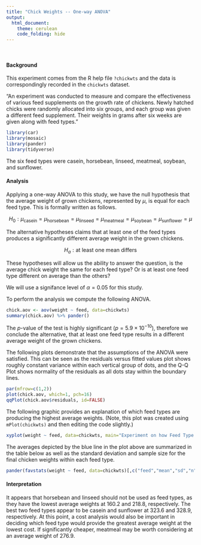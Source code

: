 ```yaml
---
title: "Chick Weights -- One-way ANOVA"
output: 
  html_document:
    theme: cerulean
    code_folding: hide
---
```


<br />

#### Background

This experiment comes from the R help file `?chickwts` and the data is correspondingly recorded in the `chickwts` dataset. 

"An experiment was conducted to measure and compare the effectiveness of various feed supplements on the growth rate of chickens. Newly hatched chicks were randomly allocated into six groups, and each group was given a different feed supplement. Their weights in grams after six weeks are given along with feed types."

```r
library(car)
library(mosaic)
library(pander)
library(tidyverse)
```

The six feed types were casein, horsebean, linseed, meatmeal, soybean, and sunflower.

#### Analysis

Applying a one-way ANOVA to this study, we have the null hypothesis that the average weight of grown chickens, represented by $\mu$, is equal for each feed type. This is formally written as follows.

$$
  H_0: \mu_\text{casein} = \mu_\text{horsebean} = \mu_\text{linseed} = \mu_\text{meatmeal} = \mu_\text{soybean} = \mu_\text{sunflower} = \mu
$$

The alternative hypotheses claims that at least one of the feed types produces a significantly different average weight in the grown chickens.

$$
  H_a: \text{at least one mean differs}
$$

These hypotheses will allow us the ability to answer the question, is the average chick weight the same for each feed type? Or is at least one feed type different on average than the others?

We will use a signifance level of $\alpha = 0.05$ for this study.

To perform the analysis we compute the following ANOVA.

```r
chick.aov <- aov(weight ~ feed, data=chickwts)
summary(chick.aov) %>% pander()
```

The $p$-value of the test is highly significant $(p = 5.9\times10^{-10})$, therefore we conclude the alternative, that at least one feed type results in a different average weight of the grown chickens. 

The following plots demonstrate that the assumptions of the ANOVA were satisfied. This can be seen as the residuals versus fitted values plot shows roughly constant variance within each vertical group of dots, and the Q-Q Plot shows normality of the residuals as all dots stay within the boundary lines.

```r
par(mfrow=c(1,2))
plot(chick.aov, which=1, pch=16)
qqPlot(chick.aov$residuals, id=FALSE)
```

The following graphic provides an explanation of which feed types are producing the highest average weights. (Note, this plot was created using `mPlot(chickwts)` and then editing the code slightly.)

```r
xyplot(weight ~ feed, data=chickwts, main="Experiment on how Feed Type impacts Chicken Growth", ylab="Adult Weight of Chickens (in grams)", xlab="Type of Feed Chickens were Fed \n (Blue line shows average weights per feed type.)", type=c("p","a"))
```

The averages depicted by the blue line in the plot above are summarized in the table below as well as the standard deviation and sample size for the final chicken weights within each feed type.

```r
pander(favstats(weight ~ feed, data=chickwts)[,c("feed","mean","sd","n")])
```

#### Interpretation

It appears that horsebean and linseed should not be used as feed types, as they have the lowest average weights at $160.2$ and $218.8$, respectively. The best two feed types appear to be casein and sunflower at $323.6$ and $328.9$, respectively. At this point, a cost analysis would also be important in deciding which feed type would provide the greatest average weight at the lowest cost. If significantly cheaper, meatmeal may be worth considering at an average weight of 276.9.




